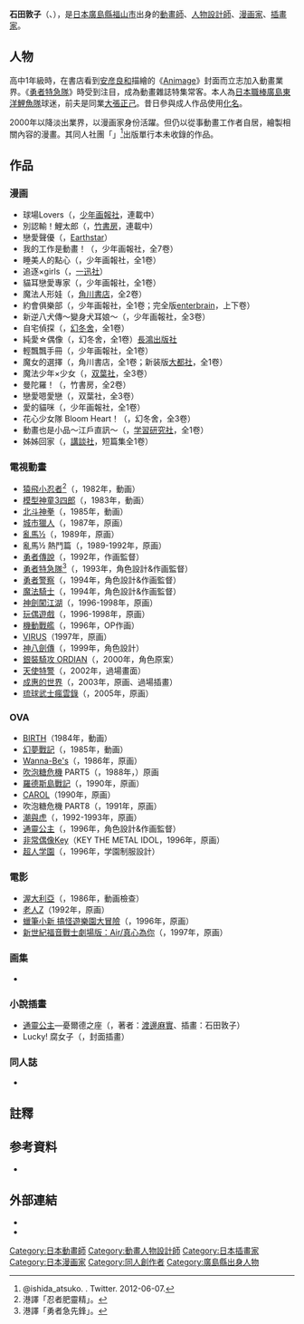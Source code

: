 {{Infobox ACG creator
|name=石田敦子
|image_name=
|width=
|caption=
|job=漫画家
|job2=
|romaji= Ishida Atsuko
|birthname=
|other_name={{lang|ja|伊集院マリ子}}
|nickname=
|foreign_name={{lang|ja|石田 敦子［いしだ あつこ］}}
|english_name=Atsuko Ishida 
|sex=女
|date of birth={{Birth date and age|1963|8|9}}
|place of birth=[[廣島縣|廣島縣]][[福山市|福山市]]
|date of death=
|place of death=
|nationality={{JPN}}
|origin_place=
|residence=
|languages=
|height=
|weight=
|blood_type=A
|spouse=
|parents=
|relatives=
|doujin_circle = {{lang|ja|ノーザンルイ}}
|subordinate=
|website= [http://www008.upp.so-net.ne.jp/Ishida-A/ {{lang|ja|ナノ・ケーキ}}]
|educate=
|past=
|work=
*[[勇者特急隊|勇者特急隊]]
*[[勇者警察|勇者警察]]
*[[魔法騎士|魔法騎士]]
*我的工作是動畫！
*魔法少年×少女
|award=
}}
{{漫画}}
'''石田敦子'''（{{lang-ja|石田 敦子}}、{{bd|1963年|8月9日}}），是[[日本|日本]][[廣島縣|廣島縣]][[福山市|福山市]]出身的[[動畫師|動畫師]]、[[人物設計師|人物設計師]]、[[漫画家|漫画家]]、[[插畫家|插畫家]]。

== 人物 ==
高中1年級時，在書店看到[[安彦良和|安彦良和]]描繪的《[[Animage|Animage]]》封面而立志加入動畫業界。《[[勇者特急隊|勇者特急隊]]》時受到注目，成為動畫雜誌特集常客。本人為[[日本職棒|日本職棒]][[廣島東洋鯉魚隊|廣島東洋鯉魚隊]]球迷，前夫是同業[[大張正己|大張正己]]。昔日參與成人作品使用[[化名|化名]]{{lang|ja|'''伊集院マリ子'''}}。

2000年以降淡出業界，以漫画家身份活躍。但仍以從事動畫工作者自居，繪製相關內容的漫畫。其同人社團「{{lang|ja|ノーザンルイ}}」<ref>@ishida_atsuko. [https://twitter.com/ishida_atsuko/status/210619604295356417 {{Wayback|url=https://twitter.com/ishida_atsuko/status/210619604295356417 |date=20160309181540 }} {{Wayback|url=https://twitter.com/ishida_atsuko/status/210619604295356417 |date=20160309181540 }} {{Wayback|url=https://twitter.com/ishida_atsuko/status/210619604295356417 |date=20160309181540 }} {{lang|ja|サークル名は「ノーザンルイ」です！}}]. Twitter. 2012-06-07.</ref>出版單行本未收錄的作品。

== 作品 ==
=== 漫画 ===
* 球場Lovers（{{lang|ja|球場ラヴァーズ}}，[[少年画報社|少年画報社]]，連載中）
* 別認輸！鯉太郎（{{lang|ja|まけるな！鯉太郎}}，[[竹書房|竹書房]]，連載中）
* 戀愛聲優（{{lang|ja|恋声～コイゴエ～}}，[[Earthstar|Earthstar]]）
* 我的工作是動畫！（{{lang|ja|アニメがお仕事！}}，少年画報社，全7卷）
* 睡美人的點心（{{lang|ja|いばら姫のおやつ}}，少年画報社，全1卷）
* 追逐×girls（{{lang|ja|おっかけ×girls}}，[[一迅社|一迅社]]）
* 貓耳戀愛專家（{{lang|ja|おとめ恋々}}，少年画報社，全1卷）
* 魔法人形娃（{{lang|ja|からくり変化 あかりミックス！}}，[[角川書店|角川書店]]，全2卷）
* 約會俱樂部（{{lang|ja|純粋！デート倶楽部}}，少年画報社，全1卷；完全版[[enterbrain|enterbrain]]，上下卷）
* 新逆八犬傳～變身犬耳娘～（{{lang|ja|新逆八犬伝アウトカラーズ }}，少年画報社，全3卷）
* 自宅偵探（{{lang|ja|ひきこもり探偵 おにいちゃんとマコ}}，[[幻冬舍|幻冬舍]]，全1卷）
* 純愛☆偶像（{{lang|ja|ぴゅあ☆どる}}，幻冬舍，全1卷）[[長鴻出版社|長鴻出版社]]
* 輕飄飄手冊（{{lang|ja|ふわふわカタログ}}，少年画報社，全1卷）
* 魔女的選擇（{{lang|ja|魔女レーナ マジョりーな}}，角川書店，全1卷；新装版[[大都社|大都社]]，全1卷）
* 魔法少年×少女（{{lang|ja|魔法少年マジョーリアン}}，[[双葉社|双葉社]]，全3卷）
* 曼陀羅！（{{lang|ja|マンドラゴるァ！}}，竹書房，全2卷）
* 戀愛嗯愛戀（{{lang|ja|ラブんラブ}}，双葉社，全3卷）
* 愛的貓咪（{{lang|ja|りこん猫}}，少年画報社，全1卷）
* 花心少女隊 Bloom Heart！（{{lang|ja|わがまま戦隊ブルームハート！}}，幻冬舍，全3卷）
* 動畫也是小品～江戶直訊～（{{lang|ja|アニメもんエッセイ~お江戸直球通信~}}，[[学習研究社|学習研究社]]，全1卷）
* 姊姊回家（{{lang|ja|姉さんゴーホーム}}，[[講談社|講談社]]，短篇集全1卷）

=== 電視動畫 ===
* [[猿飛小忍者|猿飛小忍者]]<ref>港譯「忍者肥靈精」。</ref>（{{lang|ja|さすがの猿飛}}，1982年，動画）
* [[模型神童3四郎|模型神童3四郎]]（{{lang|ja|プラレス3四郎}}，1983年，動画）
* [[北斗神拳|北斗神拳]]（{{lang|ja|世紀末救世主伝説 北斗の拳}}，1985年，動画）
* [[城市獵人|城市獵人]]（{{lang|ja|シティーハンター}}，1987年，原画） 
* [[亂馬½|亂馬½]]（{{lang|ja|らんま½}}，1989年，原画）
* 亂馬½ 熱鬥篇（{{lang|ja|らんま½ 熱闘編}}，1989-1992年，原画）
* [[勇者傳說|勇者傳說]]（{{lang|ja|伝説の勇者ダ・ガーン}}，1992年，作画監督）
* [[勇者特急隊|勇者特急隊]]<ref>港譯「勇者急先鋒」。</ref>（{{lang|ja|勇者特急マイトガイン}}，1993年，角色設計&作画監督）
* [[勇者警察|勇者警察]]（{{lang|ja|勇者警察ジェイデッカー}}，1994年，角色設計&作画監督）
* [[魔法騎士|魔法騎士]]（{{lang|ja|魔法騎士レイアース}}，1994年，角色設計&作画監督）
* [[神劍闖江湖|神劍闖江湖]]（{{lang|ja|るろうに剣心 -明治剣客浪漫譚-}}，1996-1998年，原画）
* [[玩偶遊戲|玩偶遊戲]]（{{lang|ja|こどものおもちゃ}}，1996-1998年，原画）
* [[機動戰艦|機動戰艦]]（{{lang|ja|機動戦艦ナデシコ}}，1996年，OP作画）
* [[VIRUS|VIRUS]]（1997年，原画）
* [[神八劍傳|神八劍傳]]（{{lang|ja|神八剣伝}}，1999年，角色設計）
* [[銀裝騎攻_ORDIAN|銀裝騎攻 ORDIAN]]（{{lang|ja|銀装騎攻オーディアン}}，2000年，角色原案）
* [[天使特警|天使特警]]（{{lang|ja|キディ・グレイド}}，2002年，過場畫面）
* [[成惠的世界|成惠的世界]]（{{lang|ja|成恵の世界}}，2003年，原画、過場插畫）
* [[琉球武士瘋雲錄|琉球武士瘋雲錄]]（{{lang|ja|サムライチャンプルー}}，2005年，原画）

=== OVA ===
* [[BIRTH_(OVA)|BIRTH]]（1984年，動画）
* [[幻夢戰記|幻夢戰記]]（{{lang|ja|幻夢戦記レダ}}，1985年，動画）
* [[Wanna-Be's|Wanna-Be's]]（{{lang|ja|ウォナビーズ}}，1986年，原画）
* [[吹泡糖危機|吹泡糖危機]] PART5（{{lang|ja|バブルガムクライシス PART5}}，1988年，）原画
* [[羅德斯島戰記|羅德斯島戰記]]（{{lang|ja|ロードス島戦記}}，1990年，原画）
* [[CAROL|CAROL]]（1990年，原画）
* 吹泡糖危機 PART8（{{lang|ja|バブルガムクライシス PART8}}，1991年，原画）
* [[潮與虎|潮與虎]]（{{lang|ja|うしおととら}}，1992-1993年，原画）
* [[通靈公主|通靈公主]]（{{lang|ja|シャーマニックプリンセス}}，1996年，角色設計&作画監督）
* [[非常偶像Key|非常偶像Key]]（KEY THE METAL IDOL，1996年，原画）
* [[超人学園|超人学園]]（{{lang|ja|超人学園ゴウカイザー}}，1996年，学園制服設計）

=== 電影 ===
* [[渥大利亞|渥大利亞]]（{{lang|ja|ウインダリア}}，1986年，動画檢查）
* [[老人Z|老人Z]]（1992年，原画）
* [[蠟筆小新|蠟筆小新 搞怪遊樂園大冒險]]（{{lang|ja|クレヨンしんちゃん ヘンダーランドの大冒険}}，1996年，原画）
* [[新世紀福音戰士劇場版：Air/真心為你|新世紀福音戰士劇場版：Air/真心為你]]（{{lang|ja|新世紀エヴァンゲリオン劇場版 Air/まごころを、君に}}，1997年，原画）

=== 画集 ===
* {{lang|ja|石田敦子画集（1995年）
* フラワリー・オレンジ・ペコ 石田敦子画集おかげさまで2（1998年）}}

=== 小說插畫 ===
* [[通靈公主|通靈公主]]―憂爾德之座（{{lang|ja|シャーマニックプリンセス―ヨルドの座}}，著者：[[渡邊麻實|渡邊麻實]]、插畫：石田敦子）
* Lucky! 腐女子（{{lang|ja|らっきー！腐女子}}，封面插畫）

=== 同人誌 ===
* {{lang|ja|石田敦子アニメーション仕事集 バスターエンドラン
* 石田敦子単行本未収録漫画集 変身！
* 石田敦子アニメーション仕事集 スタンディングダブル
* 石田敦子単行本未収録漫画集2 恋声！}}

== 註釋 ==
{{Reflist}}

== 参考資料 ==
<div class="references-small">
*{{lang|ja|「マイトガインを華麗に彩る石田敦子の世界」『[[アニメージュ|アニメージュ]]』1993年11月号、[[徳間書店|徳間書店]]、pp.14-21
*「キャラクタデザイナーの肖像 石田敦子」『アニメージュ』1994年4月号、徳間書店}}
</div>

== 外部連結 ==
* [https://web.archive.org/web/20130331002637/http://www008.upp.so-net.ne.jp/Ishida-A/ {{lang|ja|石田敦子ホームページ「ナノ・ケーキ」}}]
* {{Twitter|ishida_atsuko}}

{{DEFAULTSORT: Ishida Atsuko}}
[[Category:日本動畫師|Category:日本動畫師]]
[[Category:動畫人物設計師|Category:動畫人物設計師]]
[[Category:日本插畫家|Category:日本插畫家]]
[[Category:日本漫画家|Category:日本漫画家]]
[[Category:同人創作者|Category:同人創作者]]
[[Category:廣島縣出身人物|Category:廣島縣出身人物]]